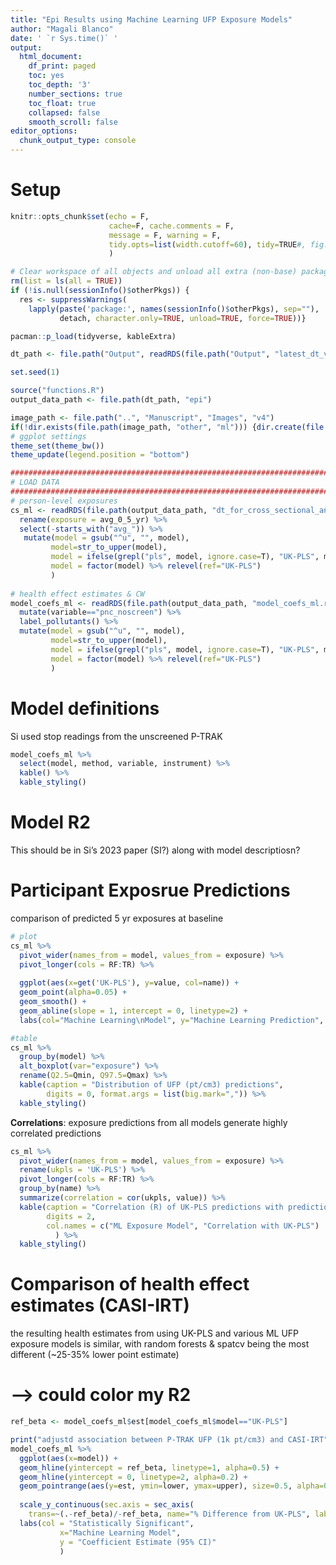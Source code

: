 ```yaml
---
title: "Epi Results using Machine Learning UFP Exposure Models"
author: "Magali Blanco"
date: ' `r Sys.time()` '
output:
  html_document:
    df_print: paged
    toc: yes
    toc_depth: '3'
    number_sections: true
    toc_float: true
    collapsed: false
    smooth_scroll: false
editor_options: 
  chunk_output_type: console
---
```


# Setup 

```r
knitr::opts_chunk$set(echo = F, 
                      cache=F, cache.comments = F, 
                      message = F, warning = F, 
                      tidy.opts=list(width.cutoff=60), tidy=TRUE#, fig.height = 10, fig.width = 10
                      )  

# Clear workspace of all objects and unload all extra (non-base) packages
rm(list = ls(all = TRUE))
if (!is.null(sessionInfo()$otherPkgs)) {
  res <- suppressWarnings(
    lapply(paste('package:', names(sessionInfo()$otherPkgs), sep=""),
           detach, character.only=TRUE, unload=TRUE, force=TRUE))}

pacman::p_load(tidyverse, kableExtra)    

dt_path <- file.path("Output", readRDS(file.path("Output", "latest_dt_version.rda")))

set.seed(1)

source("functions.R")
output_data_path <- file.path(dt_path, "epi")

image_path <- file.path("..", "Manuscript", "Images", "v4")
if(!dir.exists(file.path(image_path, "other", "ml"))) {dir.create(file.path(image_path, "other", "ml"), recursive = T)}
# ggplot settings
theme_set(theme_bw())
theme_update(legend.position = "bottom")

##################################################################################################
# LOAD DATA
##################################################################################################
# person-level exposures 
cs_ml <- readRDS(file.path(output_data_path, "dt_for_cross_sectional_analysis_machine_learning.rda")) %>%
  rename(exposure = avg_0_5_yr) %>%  
  select(-starts_with("avg_")) %>%
   mutate(model = gsub("^u", "", model),
         model=str_to_upper(model),
         model = ifelse(grepl("pls", model, ignore.case=T), "UK-PLS", model),
         model = factor(model) %>% relevel(ref="UK-PLS")
         )
  
# health effect estimates & CW
model_coefs_ml <- readRDS(file.path(output_data_path, "model_coefs_ml.rda")) %>%
  mutate(variable=="pnc_noscreen") %>%
  label_pollutants() %>%
  mutate(model = gsub("^u", "", model),
         model=str_to_upper(model),
         model = ifelse(grepl("pls", model, ignore.case=T), "UK-PLS", model),
         model = factor(model) %>% relevel(ref="UK-PLS")
         )

```

# Model definitions

Si used stop readings from the unscreened P-TRAK

```r
model_coefs_ml %>%
  select(model, method, variable, instrument) %>%
  kable() %>% 
  kable_styling()

```

# Model R2
This should be in Si's 2023 paper (SI?) along with model descriptiosn? 

# Participant Exposrue Predictions 

comparison of predicted 5 yr exposures at baseline

```r
# plot
cs_ml %>%
  pivot_wider(names_from = model, values_from = exposure) %>%  
  pivot_longer(cols = RF:TR) %>%
  
  ggplot(aes(x=get('UK-PLS'), y=value, col=name)) +
  geom_point(alpha=0.05) +
  geom_smooth() +
  geom_abline(slope = 1, intercept = 0, linetype=2) + 
  labs(col="Machine Learning\nModel", y="Machine Learning Prediction", x= "UK-PLS Prediction")

#table
cs_ml %>%
  group_by(model) %>%
  alt_boxplot(var="exposure") %>%
  rename(Q2.5=Qmin, Q97.5=Qmax) %>%
  kable(caption = "Distribution of UFP (pt/cm3) predictions", 
        digits = 0, format.args = list(big.mark=",")) %>% 
  kable_styling()

```

**Correlations**: exposure predictions from all models generate highly correlated predictions

```r

cs_ml %>%
  pivot_wider(names_from = model, values_from = exposure) %>%
  rename(ukpls = 'UK-PLS') %>%
  pivot_longer(cols = RF:TR) %>%
  group_by(name) %>%
  summarize(correlation = cor(ukpls, value)) %>%
  kable(caption = "Correlation (R) of UK-PLS predictions with predictions from machine learning methods", 
        digits = 2,
        col.names = c("ML Exposure Model", "Correlation with UK-PLS")
          ) %>%
  kable_styling()

```

# Comparison of health effect estimates (CASI-IRT)

the resulting health estimates from using UK-PLS and various ML UFP exposure models is similar, with random forests & spatcv being the most different (~25-35% lower point estimate)

# --> could color my R2

```r
ref_beta <- model_coefs_ml$est[model_coefs_ml$model=="UK-PLS"]

print("adjustd association between P-TRAK UFP (1k pt/cm3) and CASI-IRT")
model_coefs_ml %>%
  ggplot(aes(x=model)) +  
  geom_hline(yintercept = ref_beta, linetype=1, alpha=0.5) +
  geom_hline(yintercept = 0, linetype=2, alpha=0.2) +
  geom_pointrange(aes(y=est, ymin=lower, ymax=upper), size=0.5, alpha=0.8) +
  
  scale_y_continuous(sec.axis = sec_axis(
    trans=~(.-ref_beta)/-ref_beta, name="% Difference from UK-PLS", labels = scales::percent)) +
  labs(col = "Statistically Significant",
           x="Machine Learning Model",
           y = "Coefficient Estimate (95% CI)"
           )

```



